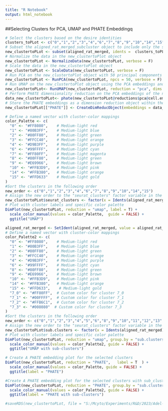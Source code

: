```yaml
---
title: "R Notebook"
output: html_notebook
---
```

##Selecting Clusters for PCA, UMAP and PHATE Embeddingq
 
```r
# Select the clusters based on the desire identities
clusters_toPLot <- c("0","1","2","3","4","6","7","8","9","10","14","15")
# Subset the aligned_rat_merged_subcluster object to include only the selected clusters
new_clustertoPLot <- subset(aligned_rat_merged, idents =  clusters_toPLot)
# Normalize the data in the new_clustertoPlot object
new_clustertoPLot <- NormalizeData(new_clustertoPLot, verbose = F)
# Scale the data in the new_clustertoPlot object
new_clustertoPLot <- ScaleData(new_clustertoPLot, verbose = F)
# Run PCA on the new_clustertoPlot object with 50 principal components
new_clustertoPLot <- RunPCA(new_clustertoPLot, npcs = 50, verbose = F)
# Run UMAP on the new_clustertoPlot object using the PCA embeddings and the first 50 dimensions
new_clustertoPLot<- RunUMAP(new_clustertoPLot, reduction = "pca", dims = 1:50, verbose = F)
# Perform PHATE dimensionality reduction on the PCA embeddings of the new_clustertoPlot object
data_new_clustertoPLot<- phate(new_clustertoPLot@reductions$pca@cell.embeddings)
# Store the PHATE embeddings as a dimension reduction object within the new_clustertoPlot object
new_clustertoPLot[["PHATE"]] <- CreateDimReducObject(embeddings = data_new_clustertoPLot$embedding, key = "PHATE_", assay = DefaultAssay(new_clustertoPLot))
```

```r
# Define a named vector with cluster-color mappings
color_Palette <- c(
  "0" <- "#FF8080",    # Medium-light red
  "1" <- "#80B3FF",    # Medium-light blue
  "2" <- "#80FF80",    # Medium-light green
  "3" <- "#FFCC40",    # Medium-light orange
  "4" <- "#D9B3FF",    # Medium-light purple
  "6" <- "#99FFFF",    # Medium-light cyan
  "7" <- "#FF80FF",    # Medium-light magenta
  "8" <- "#80FF80",    # Medium-light green
  "9" <- "#E69966",    # Medium-light brown
  "10" <- "#FFB3D9",   # Medium-light pink
  "14" <- "#FFB380",   # Medium-light orange
  "15" <- "#FFD633"    # Medium-light gold
)
#Sort the clusters in the following order
new_order <- c("0","1","2","3","4","6","7","8","9","10","14","15")
# Assign the new order to the "seurat_clusters" factor variable in the new_clustertoPLot object
new_clustertoPLot$seurat_clusters <- factor(x = Idents(aligned_rat_merged), levels = new_order)
# Plot with cluster labels and specific color palette
DimPlot(new_clustertoPLot, reduction = "umap", label = T) +
  scale_color_manual(values = color_Palette,  guide = FALSE) +
  ggtitle("UMAP")

```


```r
aligned_rat_merged <- SetIdent(aligned_rat_merged, value = aligned_rat_merged$sub.clusters)
# Define a named vector with cluster-color mappings
color_Palette2 <- c(
  "0" <- "#FF8080",    # Medium-light red
  "1" <- "#80B3FF",    # Medium-light blue
  "2" <- "#80FF80",    # Medium-light green
  "3" <- "#FFCC40",    # Medium-light orange
  "4" <- "#D9B3FF",    # Medium-light purple
  "6" <- "#99FFFF",    # Medium-light cyan
  "8" <- "#80FF80",    # Medium-light green
  "9" <- "#E69966",    # Medium-light brown
  "10" <- "#FFB3D9",   # Medium-light pink
  "14" <- "#FFB380",   # Medium-light orange
  "15" <- "#FFD633",    # Medium-light gold
  "7_0" <- "#FF80FF",  # Custom color for cluster 7_0
  "7_1" <- "#00FFFF",  # Custom color for cluster 7_1
  "7_2" <- "#FFB6C1",  # Custom color for cluster 7_2
  "7_3" <- "#008080"  # Custom color for cluster 7_3
)
#Sort the clusters in the following order
new_order <- c("0","1","2","3","4","5","6","8","9","10","11","12","13","14","15","7_0","7_1","7_2","7_3")
# Assign the new order to the "seurat_clusters" factor variable in the new_clustertoPLot object
new_clustertoPLot$sub.clusters <- factor(x = Idents(aligned_rat_merged), levels = new_order)
# Plot with cluster labels and specific color palette
DimPlot(new_clustertoPLot, reduction = "umap", group.by = "sub.clusters", label = T) + 
  scale_color_manual(values = color_Palette2, guide = FALSE) +
  ggtitle("UMAP with sub-clusters")
```


```r
# Create A PHATE embedding plot for the selected clusters
DimPlot(new_clustertoPLot, reduction = "PHATE",   label = T  ) +
  scale_color_manual(values = color_Palette, guide = FALSE) +
  ggtitle(label = "PHATE")
```

```r
#Create A PHATE embedding plot for the selected clusters with sub_clustering cluster 7
DimPlot(new_clustertoPLot, reduction = "PHATE", group.by = "sub.clusters",label = T  ) +
  scale_color_manual(values = color_Palette2, guide = FALSE) +
  ggtitle(label = "PHATE with sub-clusters")

```

```r

#saveRDS(new_clustertoPLot, file = "S:/Mcyto/Experiments/R&D/2023/Adel-cmv_scRNAseq/selected_cluster_phate_umap.rds")
```

